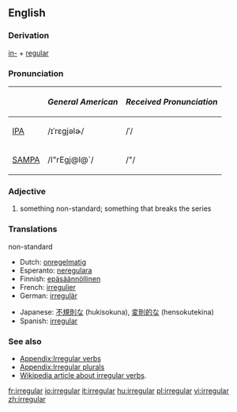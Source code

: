 ==English==

===Derivation===
[[in-]] + [[regular]]

===Pronunciation===
{| border=1 cellpadding=5
! !! ''General American'' !! ''Received Pronunciation''
|-
| [[w:IPA|IPA]] || /ɪˈrɛgjəlɚ/ || /ˈ/
|-
| [[w:SAMPA|SAMPA]] || /I"rEgj@l@`/ || /"/
|}

===Adjective===
{{en-adj-more-most}}
# something non-standard; something that breaks the series

===Translations===
;non-standard
{{top}}
*Dutch: [[onregelmatig]] 
*Esperanto: [[neregulara]] 
*Finnish: [[epäsäännöllinen]]
*French: [[irregulier]]
*German: [[irregulär]]
{{mid}}
*Japanese: [[不規則な]] (hukisokuna), [[変則的な]] (hensokutekina)
*Spanish: [[#Spanish|irregular]]
{{bottom}}

===See also=== 
*[[Appendix:Irregular verbs]]
*[[Appendix:Irregular plurals]]
*[[w:irregular verb|Wikipedia article about irregular verbs]].

[[fr:irregular]]
[[io:irregular]]
[[it:irregular]]
[[hu:irregular]]
[[pl:irregular]]
[[vi:irregular]]
[[zh:irregular]]